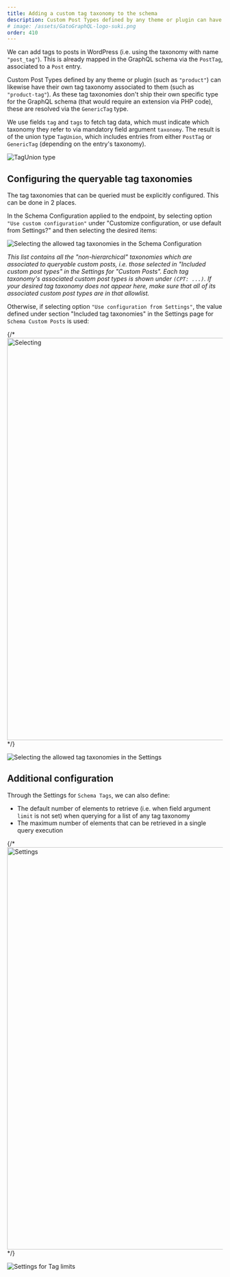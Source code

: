 ```yaml
---
title: Adding a custom tag taxonomy to the schema
description: Custom Post Types defined by any theme or plugin can have their own tag taxonomy associated to them, and added to the GraphQL schema.
# image: /assets/GatoGraphQL-logo-suki.png
order: 410
---
```


We can add tags to posts in WordPress (i.e. using the taxonomy with name `"post_tag"`). This is already mapped in the GraphQL schema via the `PostTag`, associated to a `Post` entry.

Custom Post Types defined by any theme or plugin (such as `"product"`) can likewise have their own tag taxonomy associated to them (such as `"product-tag"`). As these tag taxonomies don't ship their own specific type for the GraphQL schema (that would require an extension via PHP code), these are resolved via the `GenericTag` type.

We use fields `tag` and `tags` to fetch tag data, which must indicate which taxonomy they refer to via mandatory field argument `taxonomy`. The result is of the union type `TagUnion`, which includes entries from either `PostTag` or `GenericTag` (depending on the entry's taxonomy).

![`TagUnion` type](/assets/guides/upstream/interactive-schema-tag-union.png "`TagUnion` type")

## Configuring the queryable tag taxonomies

The tag taxonomies that can be queried must be explicitly configured. This can be done in 2 places.

In the Schema Configuration applied to the endpoint, by selecting option `"Use custom configuration"` under "Customize configuration, or use default from Settings?" and then selecting the desired items:

![Selecting the allowed tag taxonomies in the Schema Configuration](/assets/guides/upstream/tags-schema-configuration-queryable-taxonomies.png "Selecting the allowed tag taxonomies in the Schema Configuration")

_This list contains all the "non-hierarchical" taxonomies which are associated to queryable custom posts, i.e. those selected in "Included custom post types" in the Settings for "Custom Posts". Each tag taxonomy's associated custom post types is shown under `(CPT: ...)`. If your desired tag taxonomy does not appear here, make sure that all of its associated custom post types are in that allowlist._

Otherwise, if selecting option `"Use configuration from Settings"`, the value defined under section "Included tag taxonomies" in the Settings page for `Schema Custom Posts` is used:

{/* <Image
  src=/assets/guides/upstream/tags-settings-queryable-taxonomies.png
  width="1024"
  height="940"
  alt=Selecting the allowed tag taxonomies in the Settings
  caption=Selecting the allowed tag taxonomies in the Settings
/> */}

![Selecting the allowed tag taxonomies in the Settings](/assets/guides/upstream/tags-settings-queryable-taxonomies.png)

## Additional configuration

Through the Settings for `Schema Tags`, we can also define:

- The default number of elements to retrieve (i.e. when field argument `limit` is not set) when querying for a list of any tag taxonomy
- The maximum number of elements that can be retrieved in a single query execution

{/* <Image
  src=/assets/guides/upstream/settings-tags-limits.png
  width="1024"
  height="940"
  alt=Settings for Tag limits
  caption=Settings for Tag limits
/> */}

![Settings for Tag limits](/assets/guides/upstream/settings-tags-limits.png)
